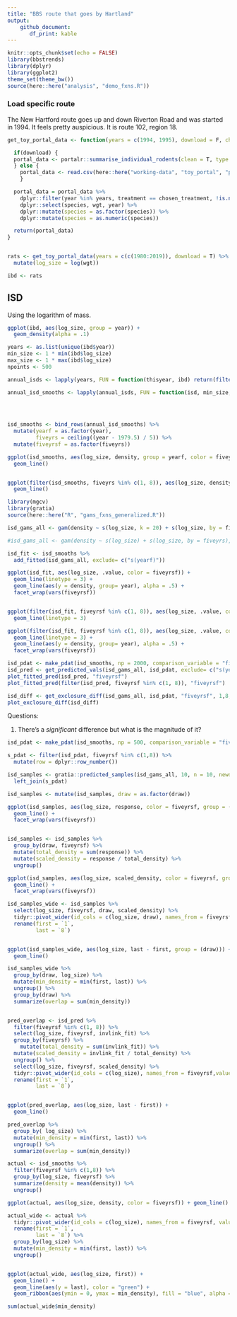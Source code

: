 ```yaml
---
title: "BBS route that goes by Hartland"
output: 
    github_document:
       df_print: kable
---
```


```r
knitr::opts_chunk$set(echo = FALSE)
library(bbstrends)
library(dplyr)
library(ggplot2)
theme_set(theme_bw())
source(here::here("analysis", "demo_fxns.R"))
```


### Load specific route

The New Hartford route goes up and down Riverton Road and was started in 1994. It feels pretty auspicious. It is route 102, region 18.

```r
get_toy_portal_data <- function(years = c(1994, 1995), download = F, chosen_treatment = "control") {

  if(download) {
  portal_data <- portalr::summarise_individual_rodents(clean = T, type = "Granivores", unknowns = F, time = "date")
  } else {
    portal_data <- read.csv(here::here("working-data", "toy_portal", "portal_all.csv"), stringsAsFactors = F)
    }

  portal_data = portal_data %>%
    dplyr::filter(year %in% years, treatment == chosen_treatment, !is.na(wgt)) %>%
    dplyr::select(species, wgt, year) %>%
    dplyr::mutate(species = as.factor(species)) %>%
    dplyr::mutate(species = as.numeric(species))

  return(portal_data)
}


rats <- get_toy_portal_data(years = c(c(1980:2019)), download = T) %>%
  mutate(log_size = log(wgt)) 

ibd <- rats
```

## ISD 

Using the logarithm of mass. 

```r

ggplot(ibd, aes(log_size, group = year)) +
  geom_density(alpha = .1)

years <- as.list(unique(ibd$year))
min_size <- 1 * min(ibd$log_size)
max_size <- 1 * max(ibd$log_size)
npoints <- 500

annual_isds <- lapply(years, FUN = function(thisyear, ibd) return(filter(ibd, year == thisyear)), ibd = ibd)

annual_isd_smooths <- lapply(annual_isds, FUN = function(isd, min_size, max_size, npoints) return(data.frame(year = isd$year[1],
                                                                                log_size = seq(min_size, max_size, length.out = npoints),
                                                                                density = make_kde(isd$log_size, min_size = min_size, max_size = max_size, n = npoints))), min_size = min_size, max_size = max_size, npoints = npoints)


isd_smooths <- bind_rows(annual_isd_smooths) %>%
  mutate(yearf = as.factor(year),
         fiveyrs = ceiling((year - 1979.5) / 5)) %>%
  mutate(fiveyrsf = as.factor(fiveyrs))

ggplot(isd_smooths, aes(log_size, density, group = yearf, color = fiveyrsf)) +
  geom_line()


ggplot(filter(isd_smooths, fiveyrs %in% c(1, 8)), aes(log_size, density, group = yearf, color = fiveyrsf)) +
  geom_line()
```


```r

library(mgcv)
library(gratia)
source(here::here("R", "gams_fxns_generalized.R"))

isd_gams_all <- gam(density ~ s(log_size, k = 20) + s(log_size, by = fiveyrsf, k = 10), data = isd_smooths, family = "tw")

#isd_gams_all <- gam(density ~ s(log_size) + s(log_size, by = fiveyrs), data = isd_smooths, family = "tw")

isd_fit <- isd_smooths %>% 
  add_fitted(isd_gams_all, exclude= c("s(yearf)"))

ggplot(isd_fit, aes(log_size, .value, color = fiveyrsf)) +
  geom_line(linetype = 3) +
  geom_line(aes(y = density, group= year), alpha = .5) +
  facet_wrap(vars(fiveyrsf))


ggplot(filter(isd_fit, fiveyrsf %in% c(1, 8)), aes(log_size, .value, color = fiveyrsf)) +
  geom_line(linetype = 3)

ggplot(filter(isd_fit, fiveyrsf %in% c(1, 8)), aes(log_size, .value, color = fiveyrsf)) +
  geom_line(linetype = 3) +
  geom_line(aes(y = density, group= year), alpha = .5) +
  facet_wrap(vars(fiveyrsf))

isd_pdat <- make_pdat(isd_smooths, np = 2000, comparison_variable = "fiveyrsf")
isd_pred <- get_predicted_vals(isd_gams_all, isd_pdat, exclude= c("s(yearf)"))
plot_fitted_pred(isd_pred, "fiveyrsf")
plot_fitted_pred(filter(isd_pred, fiveyrsf %in% c(1, 8)), "fiveyrsf")

isd_diff <- get_exclosure_diff(isd_gams_all, isd_pdat, "fiveyrsf", 1,8, exclude = c("s(yearf)"))
plot_exclosure_diff(isd_diff)

```

Questions: 

1. There's a _significant_ difference but what is the magnitude of it? 

```r
isd_pdat <- make_pdat(isd_smooths, np = 500, comparison_variable = "fiveyrsf")

s_pdat <- filter(isd_pdat, fiveyrsf %in% c(1,8)) %>%
  mutate(row = dplyr::row_number())

isd_samples <- gratia::predicted_samples(isd_gams_all, 10, n = 10, newdata = s_pdat, scale = "response") %>%
  left_join(s_pdat)

isd_samples <- mutate(isd_samples, draw = as.factor(draw))

ggplot(isd_samples, aes(log_size, response, color = fiveyrsf, group = (draw))) +
  geom_line() +
  facet_wrap(vars(fiveyrsf))


isd_samples <- isd_samples %>%
  group_by(draw, fiveyrsf) %>%
  mutate(total_density = sum(response)) %>%
  mutate(scaled_density = response / total_density) %>%
  ungroup()

ggplot(isd_samples, aes(log_size, scaled_density, color = fiveyrsf, group = (draw))) +
  geom_line() +
  facet_wrap(vars(fiveyrsf))

isd_samples_wide <- isd_samples %>%
  select(log_size, fiveyrsf, draw, scaled_density) %>%
  tidyr::pivot_wider(id_cols = c(log_size, draw), names_from = fiveyrsf,values_from = scaled_density)  %>%
  rename(first = `1`,
         last = `8`)


ggplot(isd_samples_wide, aes(log_size, last - first, group = (draw))) +
  geom_line() 

isd_samples_wide %>%
  group_by(draw, log_size) %>%
  mutate(min_density = min(first, last)) %>%
  ungroup() %>%
  group_by(draw) %>%
  summarize(overlap = sum(min_density))


pred_overlap <- isd_pred %>%
  filter(fiveyrsf %in% c(1, 8)) %>%
  select(log_size, fiveyrsf, invlink_fit) %>%
  group_by(fiveyrsf) %>%
    mutate(total_density = sum(invlink_fit)) %>%
  mutate(scaled_density = invlink_fit / total_density) %>%
  ungroup() %>%
  select(log_size, fiveyrsf, scaled_density) %>%
  tidyr::pivot_wider(id_cols = c(log_size), names_from = fiveyrsf,values_from = scaled_density)  %>%
  rename(first = `1`,
         last = `8`)


ggplot(pred_overlap, aes(log_size, last - first)) +
  geom_line() 

pred_overlap %>%
  group_by( log_size) %>%
  mutate(min_density = min(first, last)) %>%
  ungroup() %>%
  summarize(overlap = sum(min_density))

actual <- isd_smooths %>%
  filter(fiveyrsf %in% c(1,8)) %>%
  group_by(log_size, fiveyrsf) %>%
  summarize(density = mean(density)) %>%
  ungroup()

ggplot(actual, aes(log_size, density, color = fiveyrsf)) + geom_line()

actual_wide <- actual %>%
  tidyr::pivot_wider(id_cols = c(log_size), names_from = fiveyrsf, values_from = density) %>%
  rename(first = `1`,
         last = `8`) %>%
  group_by(log_size) %>%
  mutate(min_density = min(first, last)) %>%
  ungroup()


ggplot(actual_wide, aes(log_size, first)) +
  geom_line() +
  geom_line(aes(y = last), color = "green") +
  geom_ribbon(aes(ymin = 0, ymax = min_density), fill = "blue", alpha = .3)

sum(actual_wide$min_density)

```
